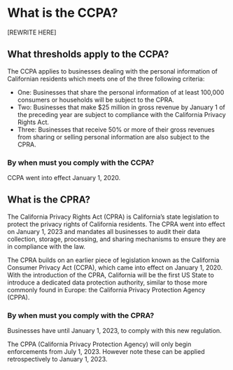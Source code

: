 # What is the CCPA?


[REWRITE HERE]


## What thresholds apply to the CCPA?

The CCPA applies to businesses dealing with the personal information of Californian residents which meets one of the three following criteria:

- One: Businesses that share the personal information of at least 100,000 consumers or households will be subject to the CPRA.
- Two: Businesses that make $25 million in gross revenue by January 1 of the preceding year are subject to compliance with the California Privacy Rights Act.
- Three: Businesses that receive 50% or more of their gross revenues from sharing or selling personal information are also subject to the CPRA.




### By when must you comply with the CCPA?

CCPA went into effect January 1, 2020.


## What is the CPRA?

The California Privacy Rights Act (CPRA) is California’s state legislation to protect the privacy rights of California residents. The CPRA went into effect on January 1, 2023 and mandates all businesses to audit their data collection, storage, processing, and sharing mechanisms to ensure they are in compliance with the law.

The CPRA builds on an earlier piece of legislation known as the California Consumer Privacy Act (CCPA), which came into effect on January 1, 2020. With the introduction of the CPRA, California will be the first US State to introduce a dedicated data protection authority, similar to those more commonly found in Europe: the California Privacy Protection Agency (CPPA).


### By when must you comply with the CPRA?

Businesses have until January 1, 2023, to comply with this new regulation.

The CPPA (California Privacy Protection Agency) will only begin enforcements from July 1, 2023. However note these can be applied retrospectively to January 1, 2023.